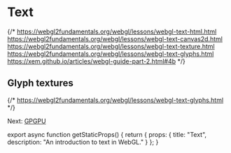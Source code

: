 
# Text

{/*
  https://webgl2fundamentals.org/webgl/lessons/webgl-text-html.html
  https://webgl2fundamentals.org/webgl/lessons/webgl-text-canvas2d.html
  https://webgl2fundamentals.org/webgl/lessons/webgl-text-texture.html
  https://webgl2fundamentals.org/webgl/lessons/webgl-text-glyphs.html
  https://xem.github.io/articles/webgl-guide-part-2.html#4b
*/}

## Glyph textures

{/*
  https://webgl2fundamentals.org/webgl/lessons/webgl-text-glyphs.html
*/}

Next: [GPGPU](/webgl/gpgpu)


export async function getStaticProps() {
  return {
    props: {
      title: "Text",
      description: "An introduction to text in WebGL."
    }
  };
}
